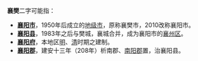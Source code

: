 '''襄樊'''二字可能指：

*'''[[襄阳市|襄阳市]]'''，1950年后成立的[[地级市|地级市]]，原称襄樊市，2010改称襄阳市。
*'''[[襄阳县|襄阳县]]'''，1983年之后与樊城，襄城合并，成为襄阳市的[[襄州区|襄州区]]。
*'''[[襄阳府|襄阳府]]'''，本地区[[明|明]]、[[清|清]]时期之建制。
*'''[[襄阳郡|襄阳郡]]'''，建安十三年（208年）析南郡、[[南阳郡|南阳郡]]置，治襄阳县。
{{disambig|Cat=二字中國地名消歧義}}